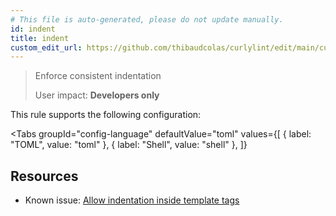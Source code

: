 ```yaml
---
# This file is auto-generated, please do not update manually.
id: indent
title: indent
custom_edit_url: https://github.com/thibaudcolas/curlylint/edit/main/curlylint/rules/indent/indent.py
---
```



> Enforce consistent indentation
>
> User impact: **Developers only**

This rule supports the following configuration:

<Tabs
  groupId="config-language"
  defaultValue="toml"
  values={[
    { label: "TOML", value: "toml" },
    { label: "Shell", value: "shell" },
  ]}
>
  <TabItem value="toml">
    <CodeSnippet
      snippet={`# Use tabs.\nindent = "tab"\n# Use a given number of spaces.\nindent = 4`}
      annotations={[]}
      lang="toml"
    />
  </TabItem>
  <TabItem value="shell">
    <CodeSnippet
      snippet={`# Use tabs.\ncurlylint --rule 'indent: "tab"' .\n# Use a given number of spaces.\ncurlylint --rule 'indent: 4' .`}
      annotations={[]}
      lang="shell"
    />
  </TabItem>
</Tabs>

## Resources

- Known issue: [Allow indentation inside template tags](https://github.com/thibaudcolas/curlylint/issues/6)
